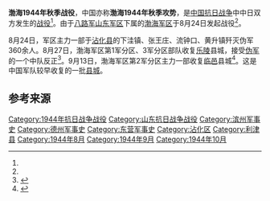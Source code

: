 {{Infobox Military Conflict
|campaign=
|image=
|caption=
|conflict=渤海1944年秋季战役
|date=1944年8月24日－10月27日
|place=[[山东省|山东省]][[沾化|沾化]]、[[利津|利津]]、[[滨镇|滨镇]]
|result=
|combatant1=国民革命军第八路军[[渤海军区|渤海军区]]第1、2、3、6军分区部队
|combatant2=日军第59师团、“伪”军各一部
|commander1=山东军区司令[[罗荣桓|罗荣桓]]
渤海军区司令[[杨国夫|杨国夫]]
|commander2=第59师团师团长[[细川中康|细川中康]]
|strength1=
|strength2=
|casualties1=
|casualties2=5000余<br />“伪军反正”701<ref name="军事科学院">《中国人民解放军全史》军事历史研究部 编，军事科学出版社，2000年，ISBN 7-80137-315-4，卷“中国人民解放军战役战斗总览”。</ref>
|}}

'''渤海1944年秋季战役'''，中国亦称'''渤海1944年秋季攻势'''，是[[中国抗日战争|中国抗日战争]]中中日双方发生的[[战役|战役]]<ref name="军事科学院" />。由于[[八路军|八路军]][[山东军区|山东军区]]下属的[[渤海军区|渤海军区]]于8月24日发起战役<ref name="a1"/>。

8月24日，军区主力一部于[[沾化县|沾化县]]的下洼镇、张王庄、流钟口、黄升镇歼灭伪军360余人。8月27日，渤海军区第1军分区、3军分区部队收复[[乐陵县|乐陵]]县城，接受[[伪军|伪军]]的一个中队反正<ref name="a1">{{Cite web |url=http://www.balujun.org/blsh/bljs/1681.html |title=八路军简史 1944年8月 |accessdate=2018-11-13 |author= |date=2010-03-23 |work= |publisher=八路军太行纪念馆网站 |language=Zh-hans |archive-url=https://web.archive.org/web/20171111030608/http://www.balujun.org/blsh/bljs/1681.html |archive-date=2017-11-11 |dead-url=yes }}</ref>。9月13日，渤海军区第2军分区主力一部收复[[临邑县|临邑]]县城<ref>{{Cite web |url=http://www.balujun.org/blsh/bljs/1682.html |title=八路军简史 1944年9月 |accessdate=2018-11-13 |author= |date=2010-03-23 |work= |publisher=八路军太行纪念馆网站 |language=Zh-hans |archive-url=https://web.archive.org/web/20171111025441/http://www.balujun.org/blsh/bljs/1682.html |archive-date=2017-11-11 |dead-url=yes }}</ref>。这是中国军队较早收复的一批[[县城|县城]]。

== 参考来源 ==
{{Reflist|2}}

{{战争小作品}}
{{中国抗日战争中共战役战斗}}

[[Category:1944年抗日战争战役|Category:1944年抗日战争战役]]
[[Category:山东抗日战争战役|Category:山东抗日战争战役]]
[[Category:滨州军事史|Category:滨州军事史]]
[[Category:德州军事史|Category:德州军事史]]
[[Category:东营军事史|Category:东营军事史]]
[[Category:沾化区|Category:沾化区]]
[[Category:利津县|Category:利津县]]
[[Category:1944年8月|Category:1944年8月]]
[[Category:1944年9月|Category:1944年9月]]
[[Category:1944年10月|Category:1944年10月]]